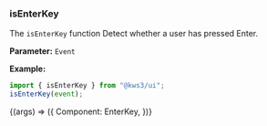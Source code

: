
<Version />

<Meta title="Utils/2. Examples/EnterKey" />

### isEnterKey

The `isEnterKey` function Detect whether a user has pressed Enter.

**Parameter:**
`Event`

**Example:**

```js
import { isEnterKey } from "@kws3/ui";
isEnterKey(event);
```

<Story name="EnterKey" args={{}}>
  {(args) => ({
    Component: EnterKey,
  })}
</Story>
